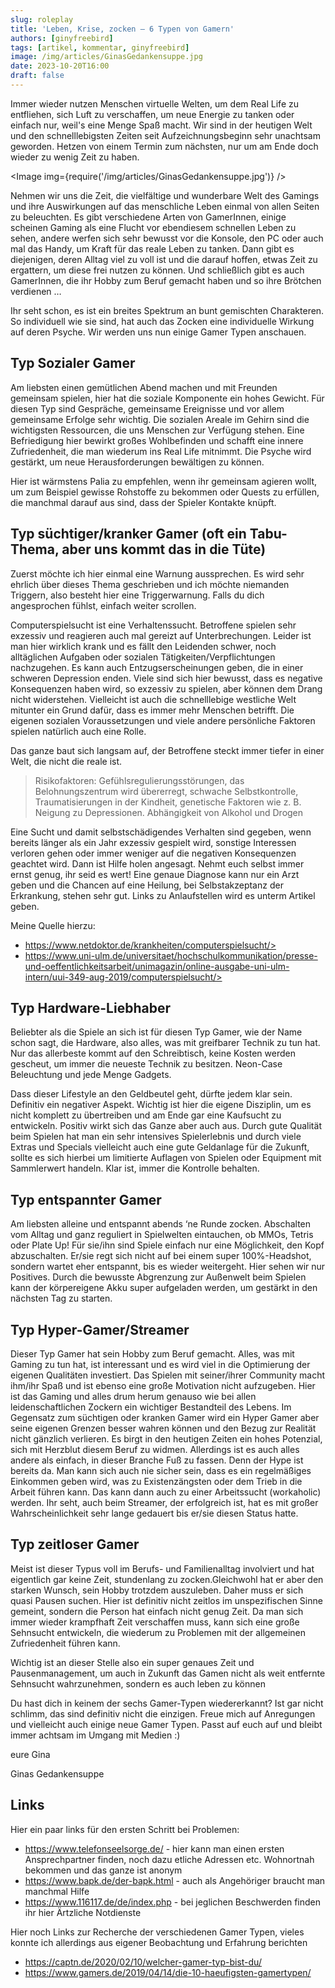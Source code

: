 ```yaml
---
slug: roleplay
title: 'Leben, Krise, zocken – 6 Typen von Gamern'
authors: [ginyfreebird]
tags: [artikel, kommentar, ginyfreebird]
image: /img/articles/GinasGedankensuppe.jpg
date: 2023-10-20T16:00
draft: false
---
```




Immer wieder nutzen Menschen virtuelle Welten, um dem Real Life zu entfliehen, sich Luft zu verschaffen, um neue Energie zu tanken oder einfach nur, weil's eine Menge Spaß macht.
Wir sind in der heutigen Welt und den schnelllebigsten Zeiten seit Aufzeichnungsbeginn sehr unachtsam geworden. Hetzen von einem Termin zum nächsten, nur um am Ende doch wieder zu wenig Zeit zu haben.

<Image img={require('/img/articles/GinasGedankensuppe.jpg')} />

<!--truncate-->

Nehmen wir uns die Zeit, die vielfältige und wunderbare Welt des Gamings und ihre Auswirkungen auf das menschliche Leben einmal von allen Seiten zu beleuchten.
Es gibt verschiedene Arten von GamerInnen, einige scheinen Gaming als eine Flucht vor ebendiesem schnellen Leben zu sehen, andere werfen sich sehr bewusst vor die Konsole, den PC oder auch mal das Handy, um Kraft für das reale Leben zu tanken. Dann gibt es diejenigen, deren Alltag viel zu voll ist und die darauf hoffen, etwas Zeit zu ergattern, um diese frei nutzen zu können. Und schließlich gibt es auch GamerInnen, die ihr Hobby zum Beruf gemacht haben und so ihre Brötchen verdienen …

Ihr seht schon, es ist ein breites Spektrum an bunt gemischten Charakteren. So individuell wie sie sind, hat auch das Zocken eine individuelle Wirkung auf deren Psyche. Wir werden uns nun einige Gamer Typen anschauen.


## Typ Sozialer Gamer

Am liebsten einen gemütlichen Abend machen und mit Freunden gemeinsam spielen, hier hat die soziale Komponente ein hohes Gewicht. Für diesen Typ sind Gespräche, gemeinsame Ereignisse und vor allem gemeinsame Erfolge sehr wichtig. Die sozialen Areale im Gehirn sind die wichtigsten Ressourcen, die uns Menschen zur Verfügung stehen. Eine Befriedigung hier bewirkt großes Wohlbefinden und schafft eine innere Zufriedenheit, die man wiederum ins Real Life mitnimmt. Die Psyche wird gestärkt, um neue Herausforderungen bewältigen zu können.

Hier ist wärmstens Palia zu empfehlen, wenn ihr gemeinsam agieren wollt, um zum Beispiel gewisse Rohstoffe zu bekommen oder Quests zu erfüllen, die manchmal darauf aus sind, dass der Spieler Kontakte knüpft.

## Typ süchtiger/kranker Gamer (oft ein Tabu-Thema, aber uns kommt das in die Tüte)

Zuerst möchte ich hier einmal eine Warnung aussprechen. Es wird sehr ehrlich über dieses Thema geschrieben und ich möchte niemanden Triggern, also besteht hier eine Triggerwarnung. Falls du dich angesprochen fühlst, einfach weiter scrollen.

Computerspielsucht ist eine Verhaltenssucht. Betroffene spielen sehr exzessiv und reagieren auch mal gereizt auf Unterbrechungen. Leider ist man hier wirklich krank und es fällt den Leidenden schwer, noch alltäglichen Aufgaben oder sozialen Tätigkeiten/Verpflichtungen nachzugehen. Es kann auch Entzugserscheinungen geben, die in einer schweren Depression enden. Viele sind sich hier bewusst, dass es negative Konsequenzen haben wird, so exzessiv zu spielen, aber können dem Drang nicht widerstehen. Vielleicht ist auch die schnelllebige westliche Welt mitunter ein Grund dafür, dass es immer mehr Menschen betrifft. Die eigenen sozialen Voraussetzungen und viele andere persönliche Faktoren spielen natürlich auch eine Rolle.

Das ganze baut sich langsam auf, der Betroffene steckt immer tiefer in einer Welt, die nicht die reale ist.

> Risikofaktoren: Gefühlsregulierungsstörungen, das Belohnungszentrum wird übererregt,
schwache Selbstkontrolle, Traumatisierungen in der Kindheit, genetische
Faktoren wie z. B. Neigung zu Depressionen. Abhängigkeit von Alkohol
und Drogen

Eine Sucht und damit selbstschädigendes Verhalten sind gegeben, wenn bereits länger als ein Jahr exzessiv gespielt wird, sonstige Interessen verloren gehen oder immer weniger auf die negativen Konsequenzen geachtet wird.
Dann ist Hilfe holen angesagt. Nehmt euch selbst immer ernst genug, ihr seid es wert!
Eine genaue Diagnose kann nur ein Arzt geben und die Chancen auf eine Heilung, bei Selbstakzeptanz der Erkrankung, stehen sehr gut.
Links zu Anlaufstellen wird es unterm Artikel geben.

Meine Quelle hierzu:
- https://www.netdoktor.de/krankheiten/computerspielsucht/>
- https://www.uni-ulm.de/universitaet/hochschulkommunikation/presse-und-oeffentlichkeitsarbeit/unimagazin/online-ausgabe-uni-ulm-intern/uui-349-aug-2019/computerspielsucht/>

## Typ Hardware-Liebhaber

Beliebter als die Spiele an sich ist für diesen Typ Gamer, wie der Name schon sagt, die Hardware, also alles, was mit greifbarer Technik zu tun hat.
Nur das allerbeste kommt auf den Schreibtisch, keine Kosten werden gescheut, um immer die neueste Technik zu besitzen. Neon-Case Beleuchtung und jede Menge Gadgets.

Dass dieser Lifestyle an den Geldbeutel geht, dürfte jedem klar sein. Definitiv ein negativer Aspekt. Wichtig ist hier die eigene Disziplin, um es nicht komplett zu übertreiben und am Ende gar eine Kaufsucht zu entwickeln. Positiv wirkt sich das Ganze aber auch aus. Durch gute Qualität beim Spielen hat man ein sehr intensives Spielerlebnis und durch viele Extras und Specials vielleicht auch eine gute Geldanlage für die Zukunft, sollte es sich hierbei um limitierte Auflagen von Spielen oder Equipment mit Sammlerwert handeln. Klar ist, immer die Kontrolle behalten.

## Typ entspannter Gamer

Am liebsten alleine und entspannt abends ‘ne Runde zocken. Abschalten vom Alltag und ganz reguliert in Spielwelten eintauchen, ob MMOs, Tetris oder Plate Up! Für sie/ihn sind Spiele einfach nur eine Möglichkeit, den Kopf abzuschalten. Er/sie regt sich nicht auf bei einem super 100%-Headshot, sondern wartet eher entspannt, bis es wieder weitergeht.
Hier sehen wir nur Positives. Durch die bewusste Abgrenzung zur Außenwelt beim Spielen kann der körpereigene Akku super aufgeladen werden, um gestärkt in den nächsten Tag zu starten.

## Typ Hyper-Gamer/Streamer

Dieser Typ Gamer hat sein Hobby zum Beruf gemacht. Alles, was mit Gaming zu tun hat, ist interessant und es wird viel in die Optimierung der eigenen Qualitäten investiert. Das Spielen mit seiner/ihrer Community macht ihm/ihr Spaß und ist ebenso eine große Motivation nicht aufzugeben. Hier ist das Gaming und alles drum herum genauso wie bei allen leidenschaftlichen Zockern ein wichtiger Bestandteil des Lebens.
Im Gegensatz zum süchtigen oder kranken Gamer wird ein Hyper Gamer aber seine eigenen Grenzen besser wahren können und den Bezug zur Realität nicht gänzlich verlieren.
Es birgt in den heutigen Zeiten ein hohes Potenzial, sich mit Herzblut diesem Beruf zu widmen. Allerdings ist es auch alles andere als einfach, in dieser Branche Fuß zu fassen. Denn der Hype ist bereits da. Man kann sich auch nie sicher sein, dass es ein regelmäßiges Einkommen geben wird, was  zu Existenzängsten oder dem Trieb in die Arbeit führen kann. Das kann dann auch zu einer Arbeitssucht (workaholic) werden. Ihr seht, auch beim Streamer, der erfolgreich ist, hat es mit großer Wahrscheinlichkeit sehr lange gedauert bis er/sie diesen Status hatte.

## Typ zeitloser Gamer

Meist ist dieser Typus voll im Berufs- und Familienalltag involviert und hat eigentlich gar keine Zeit, stundenlang zu zocken.Gleichwohl hat er aber den starken Wunsch, sein Hobby trotzdem auszuleben. Daher muss er sich quasi Pausen suchen. Hier ist definitiv nicht zeitlos im unspezifischen Sinne gemeint, sondern  die Person hat einfach nicht genug Zeit.
Da man sich immer wieder krampfhaft Zeit verschaffen muss, kann sich eine große Sehnsucht entwickeln, die wiederum zu Problemen mit der allgemeinen Zufriedenheit  führen kann.

Wichtig ist an dieser Stelle also ein super genaues Zeit und Pausenmanagement, um auch in Zukunft das Gamen nicht als weit entfernte Sehnsucht wahrzunehmen, sondern es auch leben zu können


Du hast dich in keinem der sechs Gamer-Typen wiedererkannt? Ist gar nicht schlimm, das sind definitiv nicht die einzigen. Freue mich auf Anregungen und vielleicht auch einige neue Gamer Typen. Passt auf euch auf und bleibt immer achtsam im Umgang mit Medien :)

eure Gina

Ginas Gedankensuppe

## Links

Hier ein paar links für den ersten Schritt bei Problemen:

- https://www.telefonseelsorge.de/ - hier kann man einen ersten Ansprechpartner finden, noch dazu etliche Adressen etc. Wohnortnah bekommen und das ganze ist anonym
- https://www.bapk.de/der-bapk.html - auch als Angehöriger braucht man manchmal Hilfe
- https://www.116117.de/de/index.php - bei jeglichen Beschwerden finden ihr hier Ärtzliche Notdienste

Hier noch Links zur Recherche der verschiedenen Gamer Typen, vieles konnte ich allerdings aus eigener Beobachtung und Erfahrung berichten

- https://captn.de/2020/02/10/welcher-gamer-typ-bist-du/
- https://www.gamers.de/2019/04/14/die-10-haeufigsten-gamertypen/
